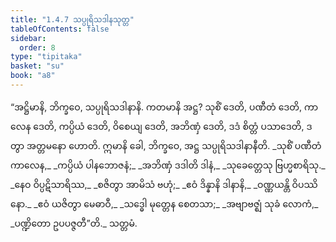 ```yaml
---
title: "1.4.7 သပ္ပုရိသဒါနသုတ္တ"
tableOfContents: false
sidebar:
  order: 8
type: "tipitaka"
basket: "su"
book: "a8"
---
```



<DynamicBreadcrumb />

<Division number="37" book="a8">

<Paragraph number="355" book="a8">
“အဋ္ဌိမာနိ, ဘိက္ခဝေ, သပ္ပုရိသဒါနာနိ. ကတမာနိ အဋ္ဌ? သုစိံ ဒေတိ, ပဏီတံ ဒေတိ, ကာလေန ဒေတိ, ကပ္ပိယံ ဒေတိ, ဝိစေယျ ဒေတိ, အဘိဏှံ ဒေတိ, ဒဒံ စိတ္တံ ပသာဒေတိ, ဒတွာ အတ္တမနော ဟောတိ. ဣမာနိ ခေါ, ဘိက္ခဝေ, အဋ္ဌ သပ္ပုရိသဒါနာနီတိ.
</Paragraph>

<Paragraph number="356" type="verses" book="a8">
_သုစိံ ပဏီတံ ကာလေန,_  
_ကပ္ပိယံ ပါနဘောဇနံ;_  
_အဘိဏှံ ဒဒါတိ ဒါနံ,_  
_သုခေတ္တေသု ဗြဟ္မစာရိသု._  

</Paragraph>

<Paragraph number="357" type="verses" book="a8">
_နေဝ ဝိပ္ပဋိသာရိဿ,_  
_စဇိတွာ အာမိသံ ဗဟုံ;_  
_ဧဝံ ဒိန္နာနိ ဒါနာနိ,_  
_ဝဏ္ဏယန္တိ ဝိပဿိနော._  

</Paragraph>

<Paragraph number="358" type="verses" book="a8">
_ဧဝံ ယဇိတွာ မေဓာဝီ,_  
_သဒ္ဓေါ မုတ္တေန စေတသာ;_  
_အဗျာဗဇ္ဈံ သုခံ လောကံ,_  
_ပဏ္ဍိတော ဥပပဇ္ဇတီ”တိ._  


</Paragraph>
</Division>

<Paragraph number="359" type="center" book="a8">
သတ္တမံ.
</Paragraph>